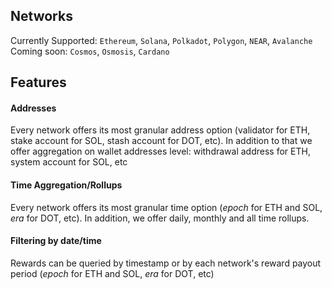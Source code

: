 ## Networks

Currently Supported: `Ethereum`, `Solana`, `Polkadot`, `Polygon`, `NEAR`, `Avalanche`  
Coming soon: `Cosmos`, `Osmosis`, `Cardano`

## Features

#### Addresses

Every network offers its most granular address option (validator for ETH, stake account for SOL, stash account for DOT, etc). In addition to that we offer aggregation on wallet addresses level: withdrawal address for ETH, system account for SOL, etc

#### Time Aggregation/Rollups

Every network offers its most granular time option (_epoch_ for ETH and SOL, _era_ for DOT, etc). In addition, we offer daily, monthly and all time rollups.

#### Filtering by date/time

Rewards can be queried by timestamp or by each network's reward payout period (_epoch_ for ETH and SOL, _era_ for DOT, etc)
